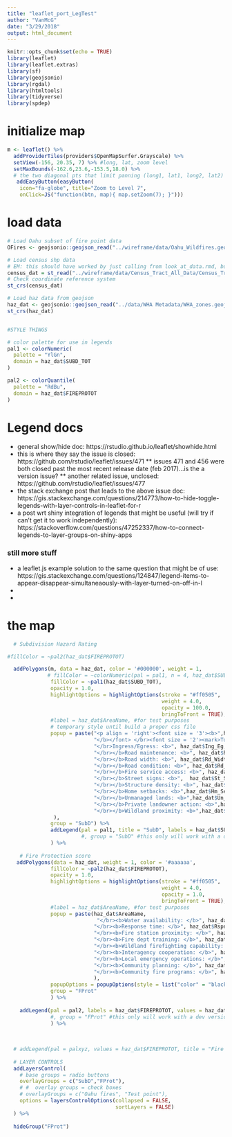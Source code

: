 ```yaml
---
title: "leaflet_port_LegTest"
author: "VanMcG"
date: "3/29/2018"
output: html_document
---
```


```r
knitr::opts_chunk$set(echo = TRUE)
library(leaflet)
library(leaflet.extras)
library(sf)
library(geojsonio)
library(rgdal)
library(htmltools)
library(tidyverse)
library(spdep)
```

# initialize map
```r
m <- leaflet() %>%
  addProviderTiles(providers$OpenMapSurfer.Grayscale) %>%
  setView(-156, 20.35, 7) %>% #long, lat, zoom level 
  setMaxBounds(-162.6,23.6,-153.5,18.0) %>% 
  # the two diagonal pts that limit panning (long1, lat1, long2, lat2)
   addEasyButton(easyButton(
    icon="fa-globe", title="Zoom to Level 7",
    onClick=JS("function(btn, map){ map.setZoom(7); }")))

```

# load data
```r
# Load Oahu subset of fire point data
OFires <- geojsonio::geojson_read("../wireframe/data/Oahu_Wildfires.geojson", what = "sp")

# Load census shp data
# EM: this should have worked by just calling from look_at_data.rmd, but whatever
census_dat = st_read("../wireframe/data/Census_Tract_All_Data/Census_Tract_All_Data.shp")
# Check coordinate reference system
st_crs(census_dat)

# Load haz data from geojson
haz_dat <- geojsonio::geojson_read("../data/WHA Metadata/WHA_zones.geojson", what = "sp")
st_crs(haz_dat)


#STYLE THINGS

# color palette for use in legends
pal1 <- colorNumeric(
  palette = "YlGn",
  domain = haz_dat$SUBD_TOT
)

pal2 <- colorQuantile(
  palette = "RdBu",
  domain = haz_dat$FIREPROTOT
)
```


# Legend docs
* general show/hide doc: https://rstudio.github.io/leaflet/showhide.html
* this is where they say the issue is closed: https://github.com/rstudio/leaflet/issues/471
  ** issues 471 and 456 were both closed past the most recent release date (feb 2017)...is the a version issue?
  ** another related issue, unclosed: https://github.com/rstudio/leaflet/issues/477 
* the stack exchange post that leads to the above issue doc: https://gis.stackexchange.com/questions/214773/how-to-hide-toggle-legends-with-layer-controls-in-leaflet-for-r
* a post wrt shiny integration of legends that might be useful (will try if can't get it to work independently): https://stackoverflow.com/questions/47252337/how-to-connect-legends-to-layer-groups-on-shiny-apps

### still more stuff
* a leaflet.js example solution to the same question that might be of use: https://gis.stackexchange.com/questions/124847/legend-items-to-appear-disappear-simultaneaously-with-layer-turned-on-off-in-l
* 
* 

# the map
```r
  # Subdivision Hazard Rating

#fillColor = ~pal2(haz_dat$FIREPROTOT)

  addPolygons(m, data = haz_dat, color = '#000000', weight = 1,
             # fillColor = ~colorNumeric(pal = pal1, n = 4, haz_dat$SUBD_TOT),
              fillColor = ~pal1(haz_dat$SUBD_TOT),
              opacity = 1.0,
              highlightOptions = highlightOptions(stroke = "#ff0505",
                                                  weight = 4.0,
                                                  opacity = 100.0,
                                                  bringToFront = TRUE),
              #label = haz_dat$AreaName, #for test purposes
              # temporary style until build a proper css file
              popup = paste("<p align = 'right'><font size = '3'><b>",haz_dat$AreaName, 
                            "</b></font> </br><font size = '2'><mark>Total score: <b>", haz_dat$SUBD_TOT, "</font></mark></b>",
                            "</br>Ingress/Egress: <b>", haz_dat$Ing_Eg,
                            "</br></b>Road maintenance: <b>", haz_dat$Rd_Maint,
                            "</br></b>Road width: <b>", haz_dat$Rd_Width,
                            "</br></b>Road condition: <b>", haz_dat$Rd_Cond,
                            "</br></b>Fire service access: <b>", haz_dat$Fire_Acc,
                            "</br></b>Street signs: <b>",  haz_dat$St_Sign,
                            "</br></b>Structure density: <b>", haz_dat$Strc_Den,
                            "</br></b>Home setbacks: <b>",haz_dat$Hm_Set,
                            "</br></b>Unmanaged lands: <b>",haz_dat$Un_Lands,
                            "</br></b>Private landowner action: <b>",haz_dat$Priv_Act,
                            "</br></b>Wildland proximity: <b>",haz_dat$Prox_Wild, "</b>"
               ),
              group = "SubD") %>%
              addLegend(pal = pal1, title = "SubD", labels = haz_dat$SUBD_TOT, values = haz_dat$SUBD_TOT
                        #, group = "SubD" #this only will work with a dev version of the library, I think. Checking with my roommate the data scientist when he gets home.
              ) %>%
  
    # Fire Protection score
   addPolygons(data = haz_dat, weight = 1, color = '#aaaaaa',
              fillColor = ~pal2(haz_dat$FIREPROTOT),
              opacity = 1.0,
              highlightOptions = highlightOptions(stroke = "#ff0505",
                                                  weight = 4.0,
                                                  opacity = 1.0,
                                                  bringToFront = TRUE),
              #label = haz_dat$AreaName, #for test purposes
              popup = paste(haz_dat$AreaName,
                             "</br><b>Water availability: </b>", haz_dat$Wat_Avail,
                            "</br><b>Response time: </b>", haz_dat$Rspn_Time,
                            "</br><b>Fire station proximity: </b>", haz_dat$Prox_Stn,
                            "</br><b>Fire dept training: </b>", haz_dat$FD_Trng,
                            "</br><b>Wildland firefighting capability: </b>", haz_dat$Wild_Cap,
                            "</br><b>Interagency cooperation: </b>", haz_dat$IntAgCoop,
                            "</br><b>Local emergency operations: </b>", haz_dat$Loc_Ops,
                            "</br><b>Community planning: </b>", haz_dat$Com_Plan,
                            "</br><b>Community fire programs: </b>", haz_dat$Com_FirPrg
                            ),
              popupOptions = popupOptions(style = list("color" = "black")),
              group = "FProt"
              ) %>%
  
    addLegend(pal = pal2, labels = haz_dat$FIREPROTOT, values = haz_dat$FIREPROTOT, title = "Fire Prot"
              #, group = "FProt" #this only will work with a dev version of the library, I think. Checking with my roommate the data scientist when he gets home.
              ) %>%
  
  
  
  # addLegend(pal = palxyz, values = haz_dat$FIREPROTOT, title = "Fire Protection", position = "bottomright", group = 'Fire Protection Score') %>%
  
  # LAYER CONTROLS
  addLayersControl(
    # base groups = radio buttons
    overlayGroups = c("SubD","FProt"),
    # #  overlay groups = check boxes
    # overlayGroups = c("Oahu fires", "Test point"),
    options = layersControlOptions(collapsed = FALSE,
                                   sortLayers = FALSE)
  ) %>%
  
  hideGroup("FProt")
  
  
```